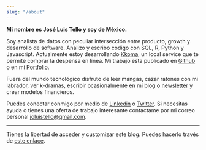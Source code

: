 ```yaml
---
slug: "/about"
---
```


**Mi nombre es José Luis Tello y soy de México.** 

Soy analista de datos con peculiar intersección entre producto, growth y desarrollo de software. Analizo y escribo codigo con SQL, R, Python y Javascript. Actualmente estoy desarrollando [Kkoma](), un local service que te permite comprar la despensa en linea. Mi trabajo esta publicado en [Github](https://github.com/joseluistello) o en mi [Portfolio](https://joseluistello.github.io/).

Fuera del mundo tecnológico disfruto de leer mangas, cazar ratones con mi labrador, ver k-dramas, escribir ocasionalmente en mi blog o [newsletter](https://simplificandola.substack.com/about?utm_source=menu-dropdown) y crear modelos financieros.

Puedes conectar conmigo por medio de [Linkedin](https://www.linkedin.com/in/joseluistello/) o [Twitter](https://twitter.com/jotaele_tello). Si necesitas ayuda o tienes una oferta de trabajo interesante contactame por mi correo personal joluistello@gmail.com.

---

Tienes la libertad de acceder y customizar este blog. Puedes hacerlo través de [este enlace](https://github.com/joseluistello/Blog).



